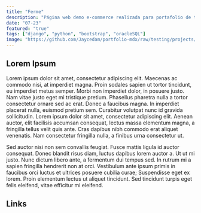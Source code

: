 ```yaml
---
title: "Ferme"
description: "Página web demo e-commerce realizada para portafolio de título en Duoc UC. Permite registro de usuarios, permisos por ROL, carro de compra entre otros (sin API de pago)."
date: "07-23"
featured: "true"
tags: ["django", "python", "bootstrap", "oracleSQL"]
image: "https://github.com/Jaycedam/portfolio-mdx/raw/testing/projects/images/ferme/preview.webp"
---
```


## Lorem Ipsum

Lorem ipsum dolor sit amet, consectetur adipiscing elit. Maecenas ac commodo nisi, at imperdiet magna. Proin sodales sapien ut tortor tincidunt, eu imperdiet metus semper. Morbi non imperdiet dolor, in posuere justo. Nam vitae justo eget mi tristique pretium. Phasellus pharetra nulla a tortor consectetur ornare sed ac erat. Donec a faucibus magna. In imperdiet placerat nulla, euismod pretium sem. Curabitur volutpat nunc id gravida sollicitudin. Lorem ipsum dolor sit amet, consectetur adipiscing elit. Aenean auctor, elit facilisis accumsan consequat, lectus massa elementum magna, a fringilla tellus velit quis ante. Cras dapibus nibh commodo erat aliquet venenatis. Nam consectetur fringilla nulla, a finibus urna consectetur ut.

Sed auctor nisi non sem convallis feugiat. Fusce mattis ligula id auctor consequat. Donec blandit risus diam, luctus dapibus lorem auctor a. Ut ut mi justo. Nunc dictum libero ante, a fermentum dui tempus sed. In rutrum mi a sapien fringilla hendrerit non at orci. Vestibulum ante ipsum primis in faucibus orci luctus et ultrices posuere cubilia curae; Suspendisse eget ex lorem. Proin elementum lectus ut aliquet tincidunt. Sed tincidunt turpis eget felis eleifend, vitae efficitur mi eleifend.

## Links

<LinkButton title="GitHub" href="https://github.com/Jaycedam/ferme-website" />
